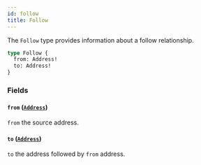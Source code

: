 ```yaml
---
id: follow
title: Follow
---
```



The `Follow` type provides information about a follow relationship.

```graphql
type Follow {
  from: Address!
  to: Address!
}
```


### Fields

#### `from` ([`Address`](/reference/objects/address))

`from` the source address.


#### `to` ([`Address`](/reference/objects/address))

`to` the address followed by `from` address.




